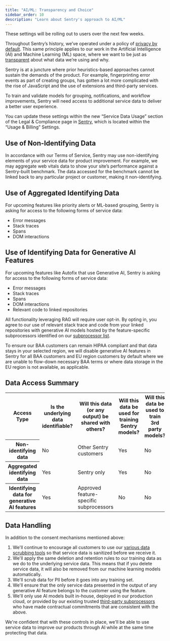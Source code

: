 ```yaml
---
title: "AI/ML: Transparency and Choice"
sidebar_order: 10
description: "Learn about Sentry's approach to AI/ML"
---
```


<Note>
These settings will be rolling out to users over the next few weeks.
</Note>

Throughout Sentry’s history, we’ve operated under a policy of [privacy by default](https://sentry.io/lp/privacy-by-default/). This same principle applies to our work in the Artificial Intelligence (AI) and Machine Learning (ML) space, where we want to be just as [transparent](https://blog.sentry.io/terms-of-service-update/) about what data we’re using and why.

Sentry is at a juncture where prior heuristics-based approaches cannot sustain the demands of the product. For example, fingerprinting error events as part of creating groups, has gotten a lot more complicated with the rise of JavaScript and the use of extensions and third-party services.

To train and validate models for grouping, notifications, and workflow improvements, Sentry will need access to additional service data to deliver a better user experience.

You can update these settings within the new “Service Data Usage” section of the Legal & Compliance page in [Sentry](https://sentry.io/orgredirect/organizations/:orgslug/settings/legal/), which is located within the “Usage & Billing” Settings.

## Use of Non-Identifying Data

In accordance with our Terms of Service, Sentry may use non-identifying elements of your service data for product improvement. For example, we may aggregate web vitals data to show your site’s performance against a Sentry-built benchmark. The data accessed for the benchmark cannot be linked back to any particular project or customer, making it non-identifying.

## Use of Aggregated Identifying Data

For upcoming features like priority alerts or ML-based grouping, Sentry is asking for access to the following forms of service data:

- Error messages
- Stack traces
- Spans
- DOM interactions

## Use of Identifying Data for Generative AI Features

For upcoming features like Autofix that use Generative AI, Sentry is asking for access to the following forms of service data:

- Error messages
- Stack traces
- Spans
- DOM interactions
- Relevant code to linked repositories

All functionality leveraging RAG will require user opt-in. By opting in, you agree to our use of relevant stack trace and code from your linked repositories with generative AI models hosted by the feature-specific subprocessors identified on our [subprocessor list](https://sentry.io/legal/subprocessors/).

To ensure our BAA customers can remain HIPAA compliant and that data stays in your selected region, we will disable generative AI features in Sentry for all BAA customers and EU region customers by default where we are unable to flow-down necessary BAA terms or where data storage in the EU region is not available, as applicable.

## Data Access Summary

<table>
  <tbody>
    <tr>
      <th>Access Type</th>
      <th>Is the underlying data identifiable?</th>
      <th>Will this data (or any output) be shared with others?</th>
      <th>Will this data be used for training Sentry models?</th>
      <th>Will this data be used to train 3rd party models?</th>
    </tr>
    <tr>
      <th>Non-identifying data</th>
      <td>No</td>
      <td>Other Sentry customers</td>
      <td>Yes</td>
      <td>No</td>
    </tr>
    <tr>
      <th>Aggregated identifying data</th>
      <td>Yes</td>
      <td>Sentry only</td>
      <td>Yes</td>
      <td>No</td>
    </tr>
    <tr>
      <th>Identifying data for generative AI features</th>
      <td>Yes</td>
      <td>Approved feature-specific subprocessors</td>
      <td>No</td>
      <td>No</td>
    </tr>
  </tbody>
</table>

## Data Handling

In addition to the consent mechanisms mentioned above:

1. We'll continue to encourage all customers to use our [various data scrubbing tools](https://docs.sentry.io/product/data-management-settings/scrubbing/) so that service data is sanitized before we receive it.
2. We'll apply the same deletion and retention rules to our training data as we do to the underlying service data. This means that if you delete service data, it will also be removed from our machine learning models automatically.
3. We'll scrub data for PII before it goes into any training set.
4. We'll ensure that the only service data presented in the output of any generative AI feature belongs to the customer using the feature.
5. We'll only use AI models built in-house, deployed in our production cloud, or provided by our existing trusted [third-party subprocessors](https://sentry.io/legal/subprocessors/) who have made contractual commitments that are consistent with the above.

We're confident that with these controls in place, we'll be able to use service data to improve our products through AI while at the same time protecting that data.
